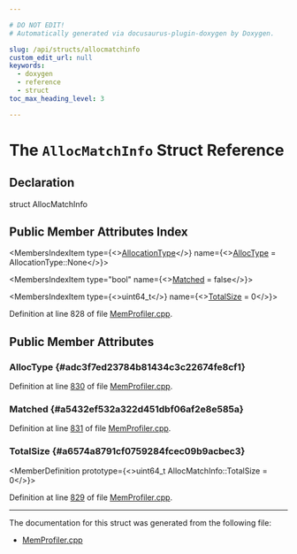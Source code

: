 ```yaml
---

# DO NOT EDIT!
# Automatically generated via docusaurus-plugin-doxygen by Doxygen.

slug: /api/structs/allocmatchinfo
custom_edit_url: null
keywords:
  - doxygen
  - reference
  - struct
toc_max_heading_level: 3

---
```





# The `AllocMatchInfo` Struct Reference

<DoxygenPage pluginConfig={pluginConfig}>



## Declaration

<CodeBlock>struct AllocMatchInfo</CodeBlock>

## Public Member Attributes Index

<MembersIndex>

<MembersIndexItem
  type={<><a href="/docs/api/namespaces/llvm/#a230980cf62b697d22ffdda32f6118e27">AllocationType</a></>}
  name={<><a href="#adc3f7ed23784b81434c3c22674fe8cf1">AllocType</a> = AllocationType::None</>}>
</MembersIndexItem>

<MembersIndexItem
  type="bool"
  name={<><a href="#a5432ef532a322d451dbf06af2e8e585a">Matched</a> = false</>}>
</MembersIndexItem>

<MembersIndexItem
  type={<>uint64&#95;t</>}
  name={<><a href="#a6574a8791cf0759284fcec09b9acbec3">TotalSize</a> = 0</>}>
</MembersIndexItem>

</MembersIndex>


Definition at line 828 of file <a href="/docs/api/files/lib/lib/transforms/lib/transforms/instrumentation/memprofiler-cpp">MemProfiler.cpp</a>.

<SectionDefinition>

## Public Member Attributes

### AllocType {#adc3f7ed23784b81434c3c22674fe8cf1}

<MemberDefinition
  prototype="AllocationType AllocMatchInfo::AllocType = AllocationType::None">

Definition at line <a href="/docs/api/files/lib/lib/transforms/lib/transforms/instrumentation/memprofiler-cpp/#l00830">830</a> of file <a href="/docs/api/files/lib/lib/transforms/lib/transforms/instrumentation/memprofiler-cpp">MemProfiler.cpp</a>.
</MemberDefinition>

### Matched {#a5432ef532a322d451dbf06af2e8e585a}

<MemberDefinition
  prototype="bool AllocMatchInfo::Matched = false">

Definition at line <a href="/docs/api/files/lib/lib/transforms/lib/transforms/instrumentation/memprofiler-cpp/#l00831">831</a> of file <a href="/docs/api/files/lib/lib/transforms/lib/transforms/instrumentation/memprofiler-cpp">MemProfiler.cpp</a>.
</MemberDefinition>

### TotalSize {#a6574a8791cf0759284fcec09b9acbec3}

<MemberDefinition
  prototype={<>uint64&#95;t AllocMatchInfo::TotalSize = 0</>}>

Definition at line <a href="/docs/api/files/lib/lib/transforms/lib/transforms/instrumentation/memprofiler-cpp/#l00829">829</a> of file <a href="/docs/api/files/lib/lib/transforms/lib/transforms/instrumentation/memprofiler-cpp">MemProfiler.cpp</a>.
</MemberDefinition>

</SectionDefinition>

<hr/>

The documentation for this struct was generated from the following file:

<ul>
<li><a href="/docs/api/files/lib/lib/transforms/lib/transforms/instrumentation/memprofiler-cpp">MemProfiler.cpp</a></li>
</ul>

</DoxygenPage>
